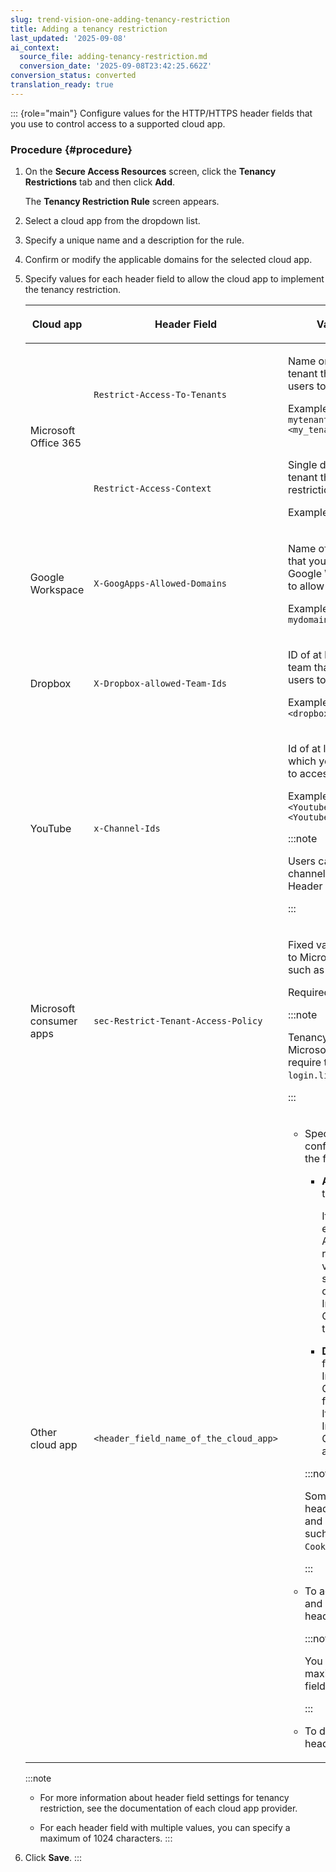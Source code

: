 ```yaml
---
slug: trend-vision-one-adding-tenancy-restriction
title: Adding a tenancy restriction
last_updated: '2025-09-08'
ai_context:
  source_file: adding-tenancy-restriction.md
  conversion_date: '2025-09-08T23:42:25.662Z'
conversion_status: converted
translation_ready: true
---
```


::: {role="main"}
Configure values for the HTTP/HTTPS header fields that you use to control access to a supported cloud app.

### Procedure {#procedure}

1.  On the **Secure Access Resources** screen, click the **Tenancy Restrictions** tab and then click **Add**.

    The **Tenancy Restriction Rule** screen appears.

2.  Select a cloud app from the dropdown list.

3.  Specify a unique name and a description for the rule.

4.  Confirm or modify the applicable domains for the selected cloud app.

5.  Specify values for each header field to allow the cloud app to implement the tenancy restriction.

    <table>
    <colgroup>
    <col style="width: 20%" />
    <col style="width: 20%" />
    <col style="width: 60%" />
    </colgroup>
    <thead>
    <tr>
    <th><p>Cloud app</p></th>
    <th><p>Header Field</p></th>
    <th><p>Value description</p></th>
    </tr>
    </thead>
    <tbody>
    <tr>
    <td rowspan="2"><p>Microsoft Office 365</p></td>
    <td><p><code>Restrict-Access-To-Tenants</code></p></td>
    <td><p>Name or ID of at least one tenant that you want to allow users to access</p>
    <p>Example: <code>mytenant1.com,mytenant2.com,&lt;my_tenant_id&gt;</code></p></td>
    </tr>
    <tr>
    <td><p><code>Restrict-Access-Context</code></p></td>
    <td><p>Single directory ID of the tenant that sets tenant restrictions</p>
    <p>Example: <code>&lt;my_tenant_id&gt;</code></p></td>
    </tr>
    <tr>
    <td><p>Google Workspace</p></td>
    <td><p><code>X-GoogApps-Allowed-Domains</code></p></td>
    <td><p>Name of at least one domain that you registered with Google Workspace and want to allow users to access</p>
    <p>Example: <code>mydomain1.com,mydomain2.com</code></p></td>
    </tr>
    <tr>
    <td><p>Dropbox</p></td>
    <td><p><code>X-Dropbox-allowed-Team-Ids</code></p></td>
    <td><p>ID of at least one Dropbox team that you want to allow users to access</p>
    <p>Example: <code>&lt;dropbox_team_id&gt;,&lt;dropbox_team_id&gt;</code></p></td>
    </tr>
    <tr>
    <td><p>YouTube</p></td>
    <td><p><code>x-Channel-Ids</code></p></td>
    <td><p>Id of at least one channel to which you want to allow users to access.</p>
    <p>Example: <code>&lt;Youtube_Channel_Id&gt;,&lt;Youtube_Channel_Id&gt;</code></p>
    

    :::note
    
    Users can access only those channels that are listed in the Header Field.
    

    :::

    </td>
    </tr>
    <tr>
    <td><p>Microsoft consumer apps</p></td>
    <td><p><code>sec-Restrict-Tenant-Access-Policy</code></p></td>
    <td><p>Fixed value controlling access to Microsoft consumer apps such as Hotmail and OneDrive</p>
    <p>Required value: <code>restrict-msa</code></p>
    

    :::note
    
    Tenancy restrictions for Microsoft consumer apps require the applicable domain <code>login.live.com</code>.
    

    :::

    </td>
    </tr>
    <tr>
    <td><p>Other cloud app</p></td>
    <td><p><code>&lt;header_field_name_of_the_cloud_app&gt;</code></p></td>
    <td><ul>
    <li><p>Specify a header field and configure an operation on the field.</p>
    <ul>
    <li><p><strong>Add</strong>: Specify a value in the string type.</p>
    <p>If the specified field exists, the Internet Access Gateway replaces the field value with the specified value. If it does not exist, the Internet Access Gateway adds the field to the header.</p></li>
    <li><p><strong>Delete</strong>: If the specified field exists, the Internet Access Gateway deletes the field from the header. If it does not exist, the Internet Access Gateway ignores the action.</p></li>
    </ul>
    

    :::note
    
    <p>Some HTTP/HTTPS header fields are reserved and cannot be modified, such as <code>Host</code>, <code>Path</code>, and <code>Cookie</code>.</p>
    

    :::

    </li>
    <li><p>To add more header fields and set an action for each header field, click <strong>+Add</strong>.</p>
    

    :::note
    
    <p>You can specify a maximum of 10 header fields.</p>
    

    :::

    </li>
    <li><p>To delete an existing header setting, click <img src="./images/trash_icon=GUID-47cf6867-6315-438e-8670-86ff36f22a28.webp" />.</p></li>
    </ul></td>
    </tr>
    </tbody>
    </table>

    :::note

    - For more information about header field settings for tenancy restriction, see the documentation of each cloud app provider.

    - For each header field with multiple values, you can specify a maximum of 1024 characters.
    :::

6.  Click **Save**.
:::
